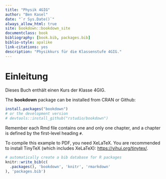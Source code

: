 ```yaml
--- 
title: "Physik 4GIG"
author: "Ben Kasel"
date: "`r Sys.Date()`"
always_allow_html: true
site: bookdown::bookdown_site
documentclass: book
bibliography: [book.bib, packages.bib]
biblio-style: apalike
link-citations: yes
description: "Physikkurs für die Klassenstufe 4GIG."
---
```


# Einleitung

Dieses Buch enthält einen Kurs der Klasse 4GIG.

The **bookdown** package can be installed from CRAN or Github:

```r
install.packages("bookdown")
# or the development version
# devtools::install_github("rstudio/bookdown")
```

Remember each Rmd file contains one and only one chapter, and a chapter is defined by the first-level heading `#`.

To compile this example to PDF, you need XeLaTeX. You are recommended to install TinyTeX (which includes XeLaTeX): <https://yihui.org/tinytex/>.

```r
# automatically create a bib database for R packages
knitr::write_bib(c(
  .packages(), 'bookdown', 'knitr', 'rmarkdown'
), 'packages.bib')
```
